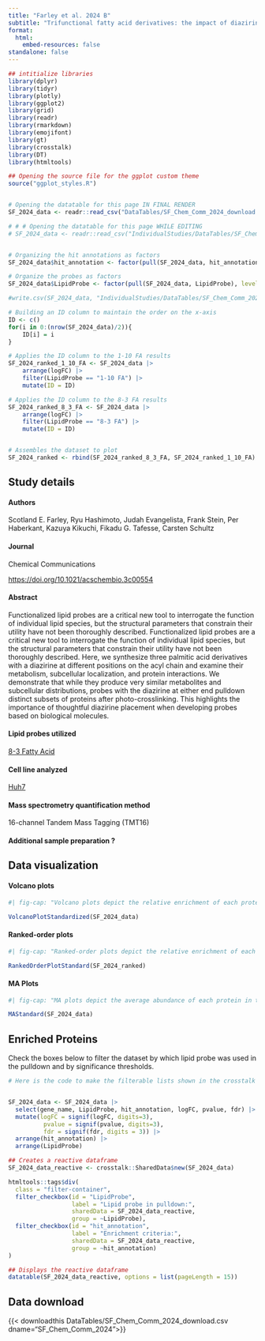 ```yaml
---
title: "Farley et al. 2024 B"
subtitle: "Trifunctional fatty acid derivatives: the impact of diazirine placement"
format: 
  html:
    embed-resources: false
standalone: false
---
```


```r
## intitialize libraries
library(dplyr)
library(tidyr)
library(plotly)
library(ggplot2)
library(grid)
library(readr)
library(rmarkdown)
library(emojifont)
library(gt)
library(crosstalk)
library(DT)
library(htmltools)

## Opening the source file for the ggplot custom theme
source("ggplot_styles.R")


# Opening the datatable for this page IN FINAL RENDER
SF_2024_data <- readr::read_csv("DataTables/SF_Chem_Comm_2024_download.csv")

# # # Opening the datatable for this page WHILE EDITING
# SF_2024_data <- readr::read_csv("IndividualStudies/DataTables/SF_Chem_Comm_2024_download.csv")


# Organizing the hit annotations as factors
SF_2024_data$hit_annotation <- factor(pull(SF_2024_data, hit_annotation), levels = c("enriched hit", "hit", "enriched candidate", "candidate", "no hit", "NA"), ordered = TRUE)

# Organize the probes as factors
SF_2024_data$LipidProbe <- factor(pull(SF_2024_data, LipidProbe), levels = c("Spa", "Sph", "8-3 FA", "1-10 FA"), ordered = TRUE)

#write.csv(SF_2024_data, "IndividualStudies/DataTables/SF_Chem_Comm_2024_download.csv")

# Building an ID column to maintain the order on the x-axis
ID <- c()
for(i in 0:(nrow(SF_2024_data)/2)){
	ID[i] = i
}

# Applies the ID column to the 1-10 FA results
SF_2024_ranked_1_10_FA <- SF_2024_data |>
    arrange(logFC) |>
	filter(LipidProbe == "1-10 FA") |>
	mutate(ID = ID) 

# Applies the ID column to the 8-3 FA results
SF_2024_ranked_8_3_FA <- SF_2024_data |>
    arrange(logFC) |>
	filter(LipidProbe == "8-3 FA") |>
	mutate(ID = ID) 


# Assembles the dataset to plot
SF_2024_ranked <- rbind(SF_2024_ranked_8_3_FA, SF_2024_ranked_1_10_FA)
```

::: {.callout-note collapse="true"}

## Study details

#### Authors
Scotland E. Farley, Ryu Hashimoto, Judah Evangelista, Frank Stein, Per Haberkant, Kazuya Kikuchi, Fikadu G. Tafesse, Carsten Schultz

#### Journal
Chemical Communications

<https://doi.org/10.1021/acschembio.3c00554>{target="_blank"}

#### Abstract

Functionalized lipid probes are a critical new tool to interrogate the function of individual lipid species, but the structural parameters that constrain their utility have not been thoroughly described. Functionalized lipid probes are a critical new tool to interrogate the function of individual lipid species, but the structural parameters that constrain their utility have not been thoroughly described. Here, we synthesize three palmitic acid derivatives with a diazirine at different positions on the acyl chain and examine their metabolism, subcellular localization, and protein interactions. We demonstrate that while they produce very similar metabolites and subcellular distributions, probes with the diazirine at either end pulldown distinct subsets of proteins after photo-crosslinking. This highlights the importance of thoughtful diazirine placement when developing probes based on biological molecules.

#### Lipid probes utilized

[8-3 Fatty Acid](/LipidProbe/8-3_FattyAcid.qmd)

#### Cell line analyzed

[Huh7](https://huh7.com){target="_blank"}

#### Mass spectrometry quantification method

16-channel Tandem Mass Tagging (TMT16)

#### Additional sample preparation <span class="help-symbol" title="e.g. sub-cellular fractionation, depletion, etc.">?</span>
:::

## Data visualization

::: {.panel-tabset}

#### Volcano plots

:::{.border}
```r
#| fig-cap: "Volcano plots depict the relative enrichment of each protein versus non-crosslinked control (x-axis) and the statistical significance of each protein following a Student's t-test (y-axis, -log10 transformed). The left panel depicts the results of a pulldown using trifunctionalized phosphatidic acid; the right panel depicts the results of the pulldown using trifunctionalized phosphatidylethanolamine. Black proteins are unenriched or depleted in the presence of probe, Purple enriched candidates are defined as proteins with a false discovery rate less than 0.2 and a fold change of at least 1.5-fold, and Orange enriched hits are defined as proteins with a false discovery rate less than 0.05 and a fold change of at least 2-fold in the +UV over the -UV)."

VolcanoPlotStandardized(SF_2024_data)

```
:::


#### Ranked-order plots

:::{.border}
```r
#| fig-cap: "Ranked-order plots depict the relative enrichment of each protein versus non-crosslinked control (y-axis) from lowest to highest. The left panel depicts the results of a pulldown using trifunctionalized phosphatidic acid; the right panel depicts the results of the pulldown using trifunctionalized phosphatidylethanolamine. Black proteins are unenriched or depleted in the presence of probe, Purple enriched candidates are defined as proteins with a false discovery rate less than 0.2 and a fold change of at least 1.5-fold, and Orange enriched hits are defined as proteins with a false discovery rate less than 0.05 and a fold change of at least 2-fold in the +UV over the -UV)."

RankedOrderPlotStandard(SF_2024_ranked)
```
:::


#### MA Plots

:::{.border}
```r
#| fig-cap: "MA plots depict the average abundance of each protein in the crosslinked and uncrosslinked conditions (x-axis) versus the log2-transformed fold-change between the crosslinked and uncrosslinked conditions (y-axis). Black proteins are unenriched or depleted in the presence of probe, Purple enriched candidates are defined as proteins with a false discovery rate less than 0.2 and a fold change of at least 1.5-fold, and Orange enriched hits are defined as proteins with a false discovery rate less than 0.05 and a fold change of at least 2-fold in the +UV over the -UV)."

MAStandard(SF_2024_data)

```

:::
:::



## Enriched Proteins


Check the boxes below to filter the dataset by which lipid probe was used in the pulldown and by significance thresholds.


:::{.border}
```r

# Here is the code to make the filterable lists shown in the crosstalk table below


SF_2024_data <- SF_2024_data |>
  select(gene_name, LipidProbe, hit_annotation, logFC, pvalue, fdr) |>
  mutate(logFC = signif(logFC, digits=3),
          pvalue = signif(pvalue, digits=3),
          fdr = signif(fdr, digits = 3)) |>
  arrange(hit_annotation) |>
  arrange(LipidProbe)

## Creates a reactive dataframe
SF_2024_data_reactive <- crosstalk::SharedData$new(SF_2024_data)

htmltools::tags$div(
  class = "filter-container",
  filter_checkbox(id = "LipidProbe",
                  label = "Lipid probe in pulldown:", 
                  sharedData = SF_2024_data_reactive,
                  group = ~LipidProbe),
  filter_checkbox(id = "hit_annotation",
                  label = "Enrichment criteria:", 
                  sharedData = SF_2024_data_reactive,
                  group = ~hit_annotation)
)

## Displays the reactive dataframe
datatable(SF_2024_data_reactive, options = list(pageLength = 15))

```
:::

## Data download

{{< downloadthis DataTables/SF_Chem_Comm_2024_download.csv dname="SF_Chem_Comm_2024">}}

